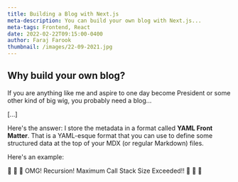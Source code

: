 ```yaml
---
title: Building a Blog with Next.js
meta-description: You can build your own blog with Next.js...
meta-tags: Frontend, React
date: 2022-02-22T09:15:00-0400
author: Faraj Farook
thumbnail: /images/22-09-2021.jpg
---
```


## Why build your own blog?

If you are anything like me and aspire to one day become President
or some other kind of big wig, you probably need a blog...

[...]

Here's the answer: I store the metadata in a format called
**YAML Front Matter**. That is a YAML-esque format that you
can use to define some structured data at the top of your
MDX (or regular Markdown) files.

Here's an example:

🤯 🤯 🤯 OMG! Recursion! Maximum Call Stack Size Exceeded!! 🤯 🤯 🤯
